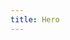 ```yaml
---
title: Hero
---
```



<div class="not-content">
<Hero data={{
    title: 'Welcome',
    tagline: 'The hero component is used to display a large image or video with a title and description.',
    image: {
        file: 'https://source.unsplash.com/1600x900/?nature,water',
    },
    alt: 'Nature and water',
    actions: [
        { text: 'Got it', url: '#', intent: 'secondary', variant: 'outlined'},
        { text: 'Learn more', url: '#', variant: 'text'}
    ]
}} />
</div>
